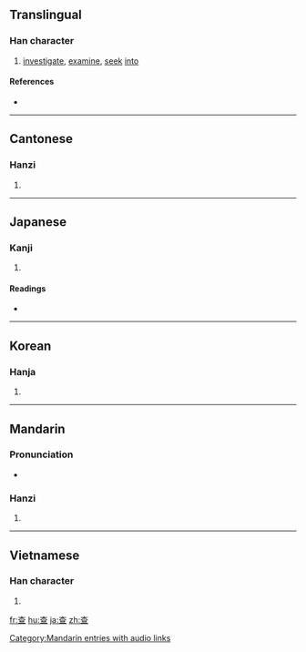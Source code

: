 {{also|査}}
==Translingual==

===Han character===
{{Han char|rn=75|rad=木|as=05|sn=9|four=4010<sub>7</sub>|canj=木日一 (DAM)}}

# [[investigate]], [[examine]], [[seek]] [[into]]

====References====
* {{Han ref|kx=0520.070|dkj=14643|dj=0908.060|hdz=21181.070|uh=67E5|ud=26597|bh=AC64|bd=44132}}

----

==Cantonese==

===Hanzi===
{{yue-hanzi|jyut=|y=[[cha4]]}}

# {{defn|Cantonese|sort=木05}}

----

==Japanese==

===Kanji===
{{ja-kanji|grade=|rs=木05}}

# {{defn|Japanese}}

====Readings====
* {{ja-readings|on=[[さ]] (sa)|kun=[[しらべる]] (shiraberu)}}

----

==Korean==

===Hanja===
{{ko-hanja|hangeul=사|eumhun=|rv=sa|mr=sa|y=sa}}

# {{defn|Korean|sort=木05}}

----

==Mandarin==

===Pronunciation===
* {{audio|zh-chá.ogg|audio}}

===Hanzi===
{{cmn-hanzi|pin=[[chá]] ([[cha2]]), [[zhā]] ([[zha1]])|wg=[[ch'a2|ch'a<sup>2</sup>]], [[cha1|cha<sup>1</sup>]]}}

# {{defn|Mandarin|sort=木05}}

[[Category:Mandarin entries with audio links]]

----

==Vietnamese==

===Han character===
{{vi-hantu|[[tra]], [[già]]|rs=木05}}

# {{defn|Vietnamese|sort=木05}}

[[fr:查]]
[[hu:查]]
[[ja:查]]
[[zh:查]]